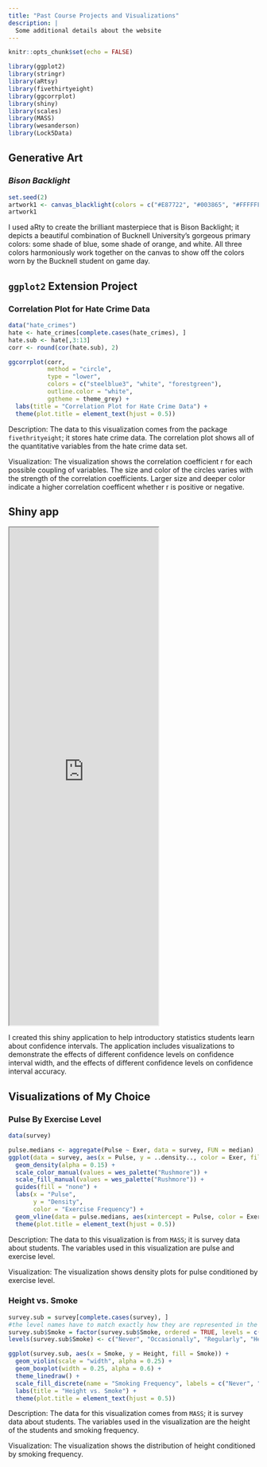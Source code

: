 ```yaml
---
title: "Past Course Projects and Visualizations"
description: |
  Some additional details about the website
---
```


```r
knitr::opts_chunk$set(echo = FALSE)
```

```r
library(ggplot2)
library(stringr)
library(aRtsy)
library(fivethirtyeight)
library(ggcorrplot)
library(shiny)
library(scales)
library(MASS)
library(wesanderson)
library(Lock5Data)
```

## Generative Art 

### *Bison Backlight*

```r
set.seed(2)
artwork1 <- canvas_blacklight(colors = c("#E87722", "#003865", "#FFFFFF"), n = 2000)
artwork1
```

I used aRty to create the brilliant masterpiece that is Bison Backlight; it depicts a beautiful combination of Bucknell University’s gorgeous primary colors: some shade of blue, some shade of orange, and white. All three colors harmoniously work together on the canvas to show off the colors worn by the Bucknell student on game day.

## `ggplot2` Extension Project

### Correlation Plot for Hate Crime Data

```r
data("hate_crimes")
hate <- hate_crimes[complete.cases(hate_crimes), ]
hate.sub <- hate[,3:13]
corr <- round(cor(hate.sub), 2)

ggcorrplot(corr,
           method = "circle",
           type = "lower",
           colors = c("steelblue3", "white", "forestgreen"),
           outline.color = "white",
           ggtheme = theme_grey) +
  labs(title = "Correlation Plot for Hate Crime Data") +
  theme(plot.title = element_text(hjust = 0.5))
```

Description: The data to this visualization comes from the package `fivethrityeight`; it stores hate crime data. The correlation plot shows all of the quantitative variables from the hate crime data set.
  
Visualization: The visualization shows the correlation coefficient r for each possible coupling of variables. The size and color of the circles varies with the strength of the correlation coefficients. Larger size and deeper color indicate a higher correlation coefficent whether r is positive or negative. 

## Shiny app


<iframe src="https://rconnect.bucknell.edu/content/650b6c76-0e26-4349-90e3-41e5f210d6b3/" class="l-screen-inset shaded" height="1000px"></iframe>

I created this shiny application to help introductory statistics students learn about confidence intervals. The application includes visualizations to demonstrate the effects of different confidence levels on confidence interval width, and the effects of different confidence levels on confidence interval accuracy.

## Visualizations of My Choice

### Pulse By Exercise Level

```r
data(survey)

pulse.medians <- aggregate(Pulse ~ Exer, data = survey, FUN = median)
ggplot(data = survey, aes(x = Pulse, y = ..density.., color = Exer, fill = Exer)) +
  geom_density(alpha = 0.15) +
  scale_color_manual(values = wes_palette("Rushmore")) +
  scale_fill_manual(values = wes_palette("Rushmore")) +
  guides(fill = "none") +
  labs(x = "Pulse",
       y = "Density",
       color = "Exercise Frequency") +
  geom_vline(data = pulse.medians, aes(xintercept = Pulse, color = Exer), linetype = "dashed") +
  theme(plot.title = element_text(hjust = 0.5))
```

Description: The data to this visualization is from `MASS`; it is survey data about students. The variables used in this visualization are pulse and exercise level. 
  
Visualization: The visualization shows density plots for pulse conditioned by exercise level.

### Height vs. Smoke

```r
survey.sub = survey[complete.cases(survey), ]
#the level names have to match exactly how they are represented in the data frame; once order has been established, you can change the names of the levels but they have to in the same order
survey.sub$Smoke = factor(survey.sub$Smoke, ordered = TRUE, levels = c("Never", "Occas", "Regul", "Heavy"))
levels(survey.sub$Smoke) <- c("Never", "Occasionally", "Regularly", "Heavy")

ggplot(survey.sub, aes(x = Smoke, y = Height, fill = Smoke)) +
  geom_violin(scale = "width", alpha = 0.25) +
  geom_boxplot(width = 0.25, alpha = 0.6) +
  theme_linedraw() +
  scale_fill_discrete(name = "Smoking Frequency", labels = c("Never", "Occasionally", "Regularly", "Heavy")) +
  labs(title = "Height vs. Smoke") +
  theme(plot.title = element_text(hjust = 0.5))
```

Description: The data for this visualization comes from `MASS`; it is survey data about students. The variables used in the visualization are the height of the students and smoking frequency.
  
Visualization: The visualization shows the distribution of height conditioned by smoking frequency.

